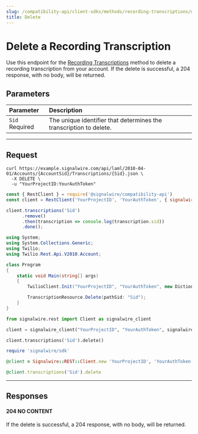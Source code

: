 ---
slug: /compatibility-api/client-sdks/methods/recording-transcriptions/delete
title: Delete
---

# Delete a Recording Transcription

Use this endpoint for the [Recording Transcriptions](./index.mdx) method to delete a recording transcription from your account. 
If the delete is successful, a 204 response, with no body, will be returned.

## Parameters

| Parameter                                        | Description                                                        |
| :----------------------------------------------- | :----------------------------------------------------------------- |
| `Sid` <span className="required-arg">Required</span> | The unique identifier that determines the transcription to delete. |

---

## Request

<Tabs groupId="compatibility-sdks">

<TabItem value="shell" label="cURL">

```shell
curl https://example.signalwire.com/api/laml/2010-04-01/Accounts/{AccountSid}/Transcriptions/{Sid}.json \
  -X DELETE \
  -u "YourProjectID:YourAuthToken"
```

</TabItem>

<TabItem value="node" label="Node.js">

```javascript
const { RestClient } = require('@signalwire/compatibility-api')
const client = RestClient('YourProjectID', 'YourAuthToken', { signalwireSpaceUrl: 'example.signalwire.com' })

client.transcriptions('Sid')
      .remove()
      .then(transcription => console.log(transcription.sid))
      .done();
```

</TabItem>

<TabItem value="csharp" label="C#">

```csharp
using System;
using System.Collections.Generic;
using Twilio;
using Twilio.Rest.Api.V2010.Account;

class Program
{
    static void Main(string[] args)
    {
        TwilioClient.Init("YourProjectID", "YourAuthToken", new Dictionary<string, object> { ["signalwireSpaceUrl"] = "{SPACE}.signalwire.com" });

        TranscriptionResource.Delete(pathSid: "Sid");
    }
}
```

</TabItem>

<TabItem value="python" label="Python">

```python
from signalwire.rest import Client as signalwire_client

client = signalwire_client("YourProjectID", "YourAuthToken", signalwire_space_url = 'example.signalwire.com')

client.transcriptions('Sid').delete()
```

</TabItem>

<TabItem value="ruby" label="Ruby">

```ruby
require 'signalwire/sdk'

@client = Signalwire::REST::Client.new 'YourProjectID', 'YourAuthToken', signalwire_space_url: "example.signalwire.com"

@client.transcriptions('Sid').delete
```

</TabItem>

</Tabs>

---

## Responses

<h4><span class="badge badge--success">204</span> NO CONTENT</h4>

If the delete is successful, a 204 response, with no body, will be returned.